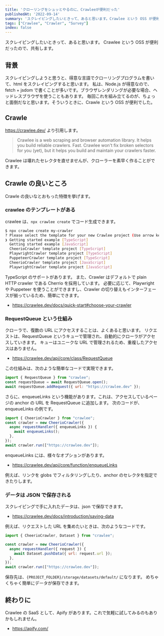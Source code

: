 ```yaml
---
title: 'クローリングをシュッとやるのに、Crawleeが便利だった'
publishedAt: '2022-09-14'
summary: 'スクレイピングしたいときって、あると思います。Crawlee という OSS が便利だったので、共有します。'
tags: ["Crawlee", "Crawler", "Survey"]
index: false
---
```


スクレイピングしたいときって、あると思います。
Crawlee という OSS が便利だったので、共有します。

## 背景

スクレイピングしようと思うと、得意な言語でクローリングプログラムを書いて、html をスクレイピングすると思います。
私は、Node.js が得意なので、fetch + jsdom で書くことが多いです。ブラウザレンダリングが必要な場合、ヘッドレスブラウザを使うこともあります。
毎回これを組み立てるのが、ちょっと面倒だなと思います。そういうときに、Crawle という OSS が便利でした。

## Crawle

https://crawlee.dev/ より引用します。

> Crawlee is a web scraping and browser automation library.
> It helps you build reliable crawlers. Fast.
> Crawlee won't fix broken selectors for you (yet), but it helps you build and maintain your crawlers faster.

Crawlee は壊れたセレクタを直せませんが、クローラーを素早く作ることができます。

## Crawle の良いところ

Crawle の良いなとおもった特徴を挙げます。

### crawlee のテンプレートがある

crawlee は、`npx crawlee create` でコード生成できます。

```bash
$ npx crawlee create my-crawler
? Please select the template for your new Crawlee project (Use arrow keys)
❯ Getting started example [TypeScript]
  Getting started example [JavaScript]
  CheerioCrawler template project [TypeScript]
  PlaywrightCrawler template project [TypeScript]
  PuppeteerCrawler template project [TypeScript]
  CheerioCrawler template project [JavaScript]
  PlaywrightCrawler template project [JavaScript]
```

TypeScript のサポートがあります。
また、Crawler はデフォルトで plain HTTP crawler である Cherrio を採用しています。
必要に応じて、Playwright や Puppeteer を使うことができますし、Crawler の切り替えもインターフェースが揃っているため、簡単にできます。

- https://crawlee.dev/docs/quick-start#choose-your-crawler

### RequestQueue という仕組み

クローラで、復数の URL にアクセスすることは、よくあると思います。
リクエストは、RequestQueue というキューで管理され、自動的にクローラがアクセスしていきます。
キューはユニークな URL で管理されるため、重複したアクセスはありません。

- https://crawlee.dev/api/core/class/RequestQueue

この仕組みは、次のような簡単なコードで実現できます。

```javascript
import { RequestQueue } from "crawlee";
const requestQueue = await RequestQueue.open();
await requestQueue.addRequest({ url: "https://crawlee.dev" });
```

さらに、enqueueLinks という機能があります。これは、アクセスしているページの anchor の URL を RequestQueue に追加します。
次のコードが、enqueueLinks の例です。

```javascript
import { CheerioCrawler } from "crawlee";
const crawler = new CheerioCrawler({
  async requestHandler({ enqueueLinks }) {
    await enqueueLinks();
  },
});
await crawler.run(["https://crawlee.dev"]);
```

enqueueLinks には、様々なオプションがあります。

- https://crawlee.dev/api/core/function/enqueueLinks

例えば、リンクを globs でフィルタリングしたり、anchor のセレクタを指定できたりします。

### データは JSON で保存される

スクレイピングで手に入れたデータは、json で保存できます。

- https://crawlee.dev/docs/introduction/saving-data

例えば、リクエストした URL を集めたいときは、次のようなコードです。

```javascript
import { CheerioCrawler, Dataset } from "crawlee";

const crawler = new CheerioCrawler({
  async requestHandler({ request }) {
    await Dataset.pushData({ url: request.url });
  },
});
await crawler.run(["https://crawlee.dev"]);
```

保存先は、`{PROJECT_FOLDER}/storage/datasets/default/` になります。
めちゃくちゃく簡単にデータが保存できます。

## 終わりに

Crawlee の SaaS として、Apify があります。これで気軽に試してみるのもありかもしれません。

- https://apify.com/
